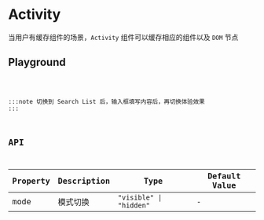 # Activity

当用户有缓存组件的场景，`Activity` 组件可以缓存相应的组件以及 `DOM` 节点

## Playground

<code src="./playground.tsx" />

:::note
切换到 Search List 后，输入框填写内容后，再切换体验效果
:::

## API

| Property | Description | Type                    | Default Value |
| -------- | ----------- | ----------------------- | ------------- |
| mode     | 模式切换    | `"visible" \| "hidden"` | -             |
